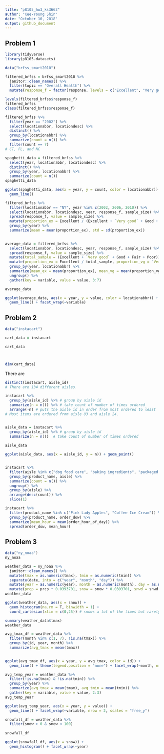 ```yaml
---
title: "p8105_hw3_ks3663"
author: "Kee-Young Shin"
date: "October 10, 2018"
output: github_document
---
```


## Problem 1
```r

library(tidyverse)
library(p8105.datasets)

data("brfss_smart2010") 

filtered_brfss = brfss_smart2010 %>%
  janitor::clean_names() %>%
  filter(topic == "Overall Health") %>%
  mutate(response_f = factor(response, levels = c("Excellent", "Very good", "Good", "Fair", "Poor"), ordered = TRUE))

levels(filtered_brfss$response_f)
filtered_brfss
class(filtered_brfss$response_f)

```
```r

filtered_brfss %>%
  filter(year == "2002") %>%
  select(locationabbr, locationdesc) %>%
  distinct() %>%
  group_by(locationabbr) %>%
  summarize(count = n()) %>%
  filter(count == 7)
# CT, FL, and NC

spaghetti_data = filtered_brfss %>%
  select(year, locationabbr, locationdesc) %>%
  distinct() %>%
  group_by(year, locationabbr) %>%
  summarize(count = n())
spaghetti_data

ggplot(spaghetti_data, aes(x = year, y = count, color = locationabbr)) + 
  geom_line()

```
```r

filtered_brfss %>%
  filter(locationabbr == "NY", year %in% c(2002, 2006, 2010)) %>%
  select(locationabbr, locationdesc, year, response_f, sample_size) %>%
  spread(response_f, value = sample_size) %>%
  mutate(proportion_ex = Excellent / (Excellent + `Very good` + Good + Fair + Poor)) %>%
  group_by(year) %>%
  summarize(mean = mean(proportion_ex), std = sd(proportion_ex)) 
  

```

```r

average_data = filtered_brfss %>%
  select(locationabbr, locationdesc, year, response_f, sample_size) %>%
  spread(response_f, value = sample_size) %>%
  mutate(total_sample = (Excellent + `Very good` + Good + Fair + Poor)) %>%
  mutate(proportion_ex = Excellent / total_sample, proportion_vg = `Very good` / total_sample, proportion_g = Good / total_sample, proportion_f = Fair / total_sample, proportion_p = Poor / total_sample) %>%
  group_by(year, locationabbr) %>%
  summarize(mean_ex = mean(proportion_ex), mean_vg = mean(proportion_vg), mean_g = mean(proportion_g), mean_f = mean(proportion_f), mean_p = mean(proportion_p)) %>%
  ungroup() %>%
  gather(key = variable, value = value, 3:7)

average_data

ggplot(average_data, aes(x = year, y = value, color = locationabbr)) + 
  geom_line() + facet_wrap(~variable)


```

## Problem 2
```r

data("instacart")

cart_data = instacart

cart_data



dim(cart_data)
```
There are 
```r

distinct(instacart, aisle_id) 
# There are 134 different aisles. 

instacart %>%
  group_by(aisle_id) %>% # group by aisle id
  summarize(n = n()) %>% # take count of number of times ordered 
  arrange(-n) # puts the aisle id in order from most ordered to least
# Most items are ordered from aisle 83 and aisle 24. 


aisle_data = instacart %>%
  group_by(aisle_id) %>% # group by aisle id
  summarize(n = n())  # take count of number of times ordered 
  
aisle_data

ggplot(aisle_data, aes(x = aisle_id, y = n)) + geom_point()


instacart %>%
  filter(aisle %in% c("dog food care", "baking ingredients", "packaged vegetables fruits")) %>%
  group_by(product_name, aisle) %>%
  summarize(count = n()) %>%
  ungroup() %>%
  group_by(aisle) %>%
  arrange(desc(count)) %>%
  slice(1)


```
```r

instacart %>%
  filter(product_name %in% c("Pink Lady Apples", "Coffee Ice Cream")) %>%
  group_by(product_name, order_dow) %>%
  summarize(mean_hour = mean(order_hour_of_day)) %>%
  spread(order_dow, mean_hour)

```


## Problem 3
```r
data("ny_noaa")
ny_noaa

weather_data = ny_noaa %>%
  janitor::clean_names() %>%
  mutate(tmax = as.numeric(tmax), tmin = as.numeric(tmin)) %>%
  separate(date, into = c("year", "month", "day")) %>%
  mutate(year = as.numeric(year), month = as.numeric(month), day = as.numeric(day)) %>%
  mutate(prcp = prcp * 0.0393701, snow = snow * 0.0393701, snwd = snwd * 0.0393701, tmax = tmax / 10, tmin = tmin / 10) 
weather_data

ggplot(weather_data, aes(x = snow)) + 
  geom_histogram(na.rm = T, binwidth = 1) +
  coord_cartesian(xlim = c(0,25)) # snows a lot of the times but rarely a large amount

summary(weather_data$tmax)
weather_data
```
```r

avg_tmax_df = weather_data %>%
  filter(month %in% c(1, 7), !is.na(tmax)) %>%
  group_by(id, year, month) %>%
  summarize(avg_tmax = mean(tmax)) 
  

ggplot(avg_tmax_df, aes(x = year, y = avg_tmax, color = id)) +
  geom_line() + theme(legend.position = "none") + facet_wrap(~month, nrow = 2)
```

```r
avg_temp_year = weather_data %>%
  filter(!is.na(tmax) & !is.na(tmin)) %>%
  group_by(year) %>%
  summarize(avg_tmax = mean(tmax), avg_tmin = mean(tmin)) %>%
  gather(key = variable, value = value, 2:3)
avg_temp_year

ggplot(avg_temp_year, aes(x = year, y = value)) +
  geom_line() + facet_wrap(~variable, nrow = 2, scales = "free_y") 

snowfall_df = weather_data %>%
  filter(snow > 0 & snow < 100) 
  
snowfall_df  

ggplot(snowfall_df, aes(x = snow)) +
  geom_histogram() + facet_wrap(~year)
```


